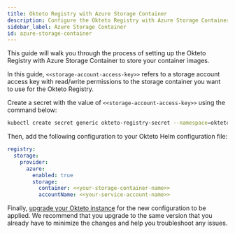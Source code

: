 ```yaml
---
title: Okteto Registry with Azure Storage Container
description: Configure the Okteto Registry with Azure Storage Container
sidebar_label: Azure Storage Container
id: azure-storage-container
---
```


This guide will walk you through the process of setting up the Okteto Registry with Azure Storage Container to store your container images.

In this guide, `<<storage-account-access-key>>` refers to a storage account access key with read/write permissions to the storage container you want to use for the Okteto Registry.

Create a secret with the value of `<<storage-account-access-key>>` using the command below:

```bash
kubectl create secret generic okteto-registry-secret --namespace=okteto --from-literal=secretKey=<<storage-account-access-key>>
```

Then, add the following configuration to your Okteto Helm configuration file:

```yaml title="config.yaml"
registry:
  storage:
    provider:
      azure:
        enabled: true
        storage:
          container: <<your-storage-container-name>>
          accountName: <<your-service-account-name>>
```

Finally, [upgrade your Okteto instance](self-hosted/manage/upgrade.mdx) for the new configuration to be applied.
We recommend that you upgrade to the same version that you already have to minimize the changes and help you troubleshoot any issues.
